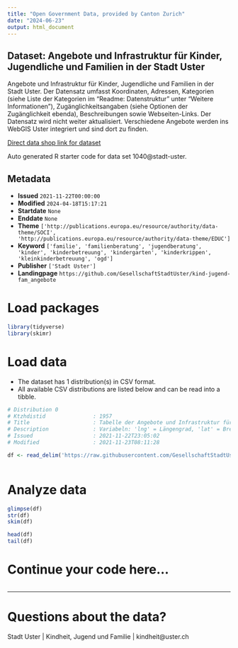 ```yaml
---
title: "Open Government Data, provided by Canton Zurich"
date: "2024-06-23"
output: html_document
---
```


## Dataset: Angebote und Infrastruktur für Kinder, Jugendliche und Familien in der Stadt Uster

Angebote und Infrastruktur für Kinder, Jugendliche und Familien in der Stadt Uster. Der Datensatz umfasst Koordinaten, Adressen, Kategorien (siehe Liste der Kategorien im "Readme: Datenstruktur" unter "Weitere Informationen"), Zugänglichkeitsangaben (siehe Optionen der Zugänglichkeit ebenda), Beschreibungen sowie Webseiten-Links. Der Datensatz wird nicht weiter aktualisiert. Verschiedene Angebote werden ins WebGIS Uster integriert und sind dort zu finden.

[Direct data shop link for dataset](https://www.zh.ch/de/politik-staat/statistik-daten/datenkatalog.html#/datasets/1040@stadt-uster)

Auto generated R starter code for data set 1040@stadt-uster.

## Metadata

- **Issued** `2021-11-22T00:00:00`
- **Modified** `2024-04-18T15:17:21`
- **Startdate** `None`
- **Enddate** `None`
- **Theme** `['http://publications.europa.eu/resource/authority/data-theme/SOCI', 'http://publications.europa.eu/resource/authority/data-theme/EDUC']`
- **Keyword** `['familie', 'familienberatung', 'jugendberatung', 'kinder', 'kinderbetreuung', 'kindergarten', 'kinderkrippen', 'kleinkinderbetreuung', 'ogd']`
- **Publisher** `['Stadt Uster']`
- **Landingpage** `https://github.com/GesellschaftStadtUster/kind-jugend-fam_angebote`


# Load packages

```r

library(tidyverse)
library(skimr)

```

# Load data

-   The dataset has 1 distribution(s) in CSV format.
-   All available CSV distributions are listed below and can be read into a tibble.

```r

# Distribution 0
# Ktzhdistid               : 1957
# Title                    : Tabelle der Angebote und Infrastruktur für Kinder, Jugendliche und Familien in der Stadt Uster
# Description              : Variabeln: 'lng' = Längengrad, 'lat' = Breitengrad, 'name' = Name des Angebots, 'strasse', 'hausnr', 'plz', 'ort', 'anlage' = Name der Anlage, 'kategorie' = Kategorie des Angebots (siehe Liste der Kategorien im "Readme: Datenstruktur" unter "Weitere Informationen"), 'zugaenglichkeit' = (siehe Optionen der Zugänglichkeit ebenda), 'beschreibung' = Beschreibung des Angebots, 'website' = URL des Angebots.
# Issued                   : 2021-11-22T23:05:02
# Modified                 : 2021-11-23T08:11:28

df <- read_delim('https://raw.githubusercontent.com/GesellschaftStadtUster/kind-jugend-fam_angebote/main/angebote_kjf_uster.csv')



```

# Analyze data

```r

glimpse(df)
str(df)
skim(df)

head(df)
tail(df)

```

# Continue your code here...

```r

```

------------------------------------------------------------------------

# Questions about the data?

Stadt Uster | Kindheit, Jugend und Familie | kindheit@uster.ch
